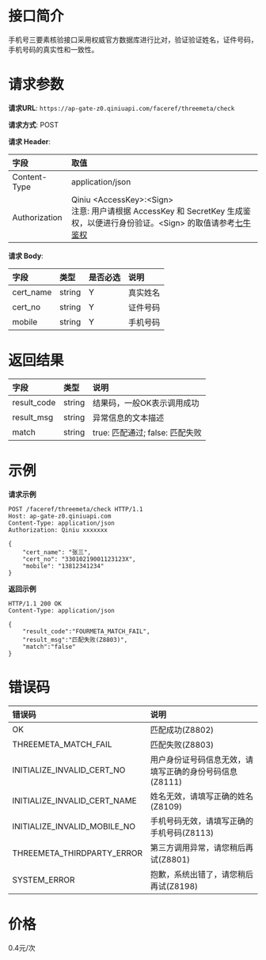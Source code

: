 # 接口简介

手机号三要素核验接口采用权威官方数据库进行比对，验证验证姓名，证件号码，手机号码的真实性和一致性。

# 请求参数

**请求URL**: `https://ap-gate-z0.qiniuapi.com/faceref/threemeta/check`

**请求方式**: POST

**请求 Header**:

| 字段          | 取值                                                         |
| :------------ | :----------------------------------------------------------- |
| Content-Type  | application/json                                             |
| Authorization | Qiniu \<AccessKey>:\<Sign> </br>注意: 用户请根据 AccessKey 和 SecretKey 生成鉴权，以便进行身份验证。\<Sign> 的取值请参考[七牛鉴权](https://developer.qiniu.com/dora/kb/3702/QiniuToken) |

**请求 Body**:

| 字段      | 类型   | 是否必选 | 说明     |
| :-------- | :----- | :------- | :------- |
| cert_name | string | Y        | 真实姓名 |
| cert_no   | string | Y        | 证件号码 |
| mobile    | string | Y        | 手机号码 |

# 返回结果

| 字段        | 类型   | 说明                            |
| :---------- | :----- | :------------------------------ |
| result_code | string | 结果码，一般OK表示调用成功      |
| result_msg  | string | 异常信息的文本描述              |
| match       | string | true: 匹配通过; false: 匹配失败 |

# 示例

**请求示例**

```HTTP
POST /faceref/threemeta/check HTTP/1.1
Host: ap-gate-z0.qiniuapi.com
Content-Type: application/json
Authorization: Qiniu xxxxxxx

{
    "cert_name": "张三",
    "cert_no": "33010219001123123X",
    "mobile": "13812341234"
}
```

**返回示例**

```HTTP
HTTP/1.1 200 OK
Content-Type: application/json

{
    "result_code":"FOURMETA_MATCH_FAIL",
    "result_msg":"匹配失败(Z8803)",
    "match":"false"
}
```

# 错误码

| 错误码                       | 说明                                                    |
| :--------------------------- | :------------------------------------------------------ |
| OK                           | 匹配成功(Z8802)                                         |
| THREEMETA_MATCH_FAIL         | 匹配失败(Z8803)                                         |
| INITIALIZE_INVALID_CERT_NO   | 用户身份证号码信息无效，请填写正确的身份号码信息(Z8111) |
| INITIALIZE_INVALID_CERT_NAME | 姓名无效，请填写正确的姓名(Z8109)                       |
| INITIALIZE_INVALID_MOBILE_NO | 手机号码无效，请填写正确的手机号码(Z8113)               |
| THREEMETA_THIRDPARTY_ERROR   | 第三方调用异常，请您稍后再试(Z8801)                     |
| SYSTEM_ERROR                 | 抱歉，系统出错了，请您稍后再试(Z8198)                   |

# 价格
0.4元/次	